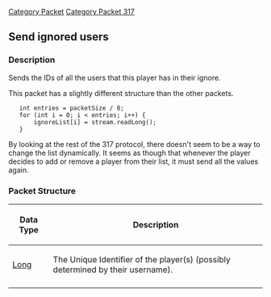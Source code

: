 [[Category Packet]]
[[Category Packet 317]]
{{packet|name=Send ignored users|description=Sends a list of all the ignored player IDs|opcode=214|type=VARIABLE_SHORT|length=N/A|revision=317}}
== Send ignored users ==

=== Description ===

Sends the IDs of all the users that this player has in their ignore.

This packet has a slightly different structure than the other packets.

    int entries = packetSize / 8;
    for (int i = 0; i < entries; i++) {
        ignoreList[i] = stream.readLong();
    }

By looking at the rest of the 317 protocol, there doesn't seem to be a way to change the list dynamically. It seems as though that whenever the player decides to add or remove a player from their list, it must send all the values again.

=== Packet Structure ===
{|border=2
! Data Type
! Description
|-
| [[Data Types#Standard Data Types|Long]]
| The Unique Identifier of the player(s) (possibly determined by their username).
|-
|}